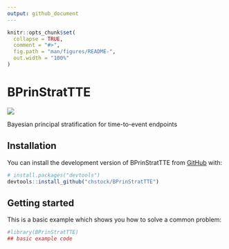 ```yaml
---
output: github_document
---
```


<!-- README.md is generated from README.Rmd. Please edit that file -->

```r
knitr::opts_chunk$set(
  collapse = TRUE,
  comment = "#>",
  fig.path = "man/figures/README-",
  out.width = "100%"
)
```

# BPrinStratTTE

<!-- badges: start -->
[![](https://img.shields.io/badge/lifecycle-experimental-orange.svg)](https://lifecycle.r-lib.org/articles/stages.html#experimental)
<!-- badges: end -->

Bayesian principal stratification for time-to-event endpoints

## Installation

You can install the development version of BPrinStratTTE from [GitHub](https://github.com/) with:

``` r
# install.packages("devtools")
devtools::install_github("chstock/BPrinStratTTE")
```

## Getting started

This is a basic example which shows you how to solve a common problem:

```r
#library(BPrinStratTTE)
## basic example code
```

